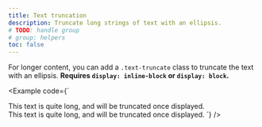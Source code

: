 ```yaml
---
title: Text truncation
description: Truncate long strings of text with an ellipsis.
# TODO: handle group
# group: helpers
toc: false
---
```


For longer content, you can add a `.text-truncate` class to truncate the text with an ellipsis. **Requires `display: inline-block` or `display: block`.**

<Example code={`<!-- Block level -->
<div class="row">
  <div class="col-2 text-truncate">
    This text is quite long, and will be truncated once displayed.
  </div>
</div>

<!-- Inline level -->
<span class="d-inline-block text-truncate" style="max-width: 150px;">
  This text is quite long, and will be truncated once displayed.
</span>`} />
